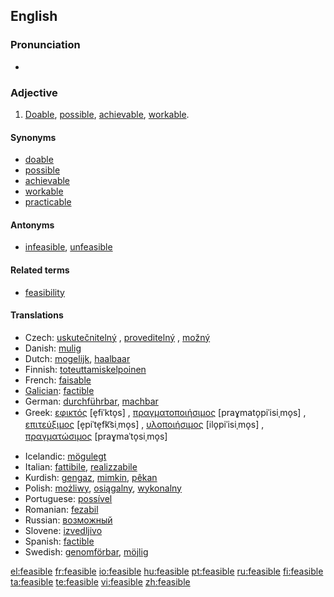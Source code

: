 ==English==

===Pronunciation===
* {{IPA|/ˈfiːzəblˌ/}}

===Adjective===
{{en-adj}}

# [[doable|Doable]], [[possible]], [[achievable]], [[workable]].

====Synonyms====
* [[doable]]
* [[possible]]
* [[achievable]]
* [[workable]]
* [[practicable]]

====Antonyms====
* {{sense|doable}} [[infeasible]], [[unfeasible]]

====Related terms====
* [[feasibility]]

====Translations====
{{trans-top|Doable, possible}}
* Czech: [[uskutečnitelný]] {{m}}, [[proveditelný]] {{m}}, [[možný]] {{m}}
* Danish: [[mulig]]
* Dutch: [[mogelijk]], [[haalbaar]]
* Finnish: [[toteuttamiskelpoinen]]
* French: [[faisable]]
* [[Galician]]: [[factible]]
* German: [[durchführbar]], [[machbar]]
* Greek: [[εφικτός]] [e̞fiˈkto̞s] {{m}}, [[πραγματοποιήσιμος]] [praɣmato̞piˈisiˌmo̞s] {{m}}, [[επιτεύξιμος]] [e̞piˈte̞fk͡siˌmo̞s] {{m}}, [[υλοποιήσιμος]] [ilo̞piˈisiˌmo̞s] {{m}}, [[πραγματώσιμος]] [praɣmaˈto̞siˌmo̞s] {{m}}
{{trans-mid}}
* Icelandic: [[mögulegt]]
* Italian: [[fattibile]], [[realizzabile]]
* Kurdish: [[gengaz]], [[mimkin]], [[pêkan]]
* Polish: [[możliwy]], [[osiągalny]], [[wykonalny]]
* Portuguese: [[possível]]
* Romanian: [[fezabil]]
* Russian: [[возможный]]
* Slovene: [[izvedljivo]]
* Spanish: [[factible]]
* Swedish: [[genomförbar]], [[möjlig]]
{{trans-bottom}}

[[el:feasible]]
[[fr:feasible]]
[[io:feasible]]
[[hu:feasible]]
[[pt:feasible]]
[[ru:feasible]]
[[fi:feasible]]
[[ta:feasible]]
[[te:feasible]]
[[vi:feasible]]
[[zh:feasible]]